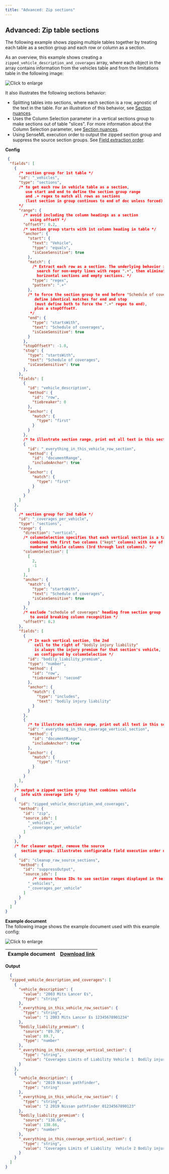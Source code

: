 ```yaml
---
title: "Advanced: Zip sections"
---
```


## Advanced: Zip table sections

The following example shows zipping multiple tables together by treating each table as a section group and each row or column as a section.

As an overview, this example shows creating a `zipped_vehicle_description_and_coverages` array, where each object in the array contains information from the vehicles table and from the limitations table in the following image:

![Click to enlarge](/images/vertical_sections_zip.png)

 It also illustrates the following sections behavior:

* Splitting tables into sections, where each section is a row, agnostic of the text in the table. For an illustration of this behavior, see [Section nuances](https://sensible-87.mintlify.app/senseml-reference/concepts/section-nuances#multiple-anchors-in-section).
* Uses the Column Selection parameter in a vertical sections group to make sections out of table "slices". For more information about the Column Selection parameter, see [Section nuances](https://sensible-87.mintlify.app/senseml-reference/concepts/section-nuances#column-selection).
* Using SenseML execution order to output the zipped section group and suppress the source section groups. See [Field extraction order](https://sensible-87.mintlify.app/senseml-reference/concepts/field-extraction-order).

**Config**



```JSON JSON
 {
  "fields": [
    {
      /* section group for 1st table */  
      "id": "_vehicles",
      "type": "sections",
      /* to get each row in vehicle table as a section,
         use start and end to define the section group range
         and .+ regex to match all rows as sections
         (last section in group continues to end of doc unless forced)
      */
      "range": {
        /* avoid including the column headings as a section
           using offsetY */
        "offsetY": 0.2,
        /* section group starts with 1st column heading in table */
        "anchor": {
          "start": {
            "text": "Vehicle",
            "type": "equals",
            "isCaseSensitive": true
          },
          "match": {
            /* Extract each row as a section. The underlying behavior is to 
              search for non-empty lines with regex ".+", then eliminate overlapping 
              horizontal sections and empty sections. */
            "type": "regex",
            "pattern": ".+"
          },
          /* to force the section group to end before "Schedule of coverages",
             define identical matches for end and stop
             (must define both to force the ".+" regex to end), 
             plus a stopOffsetY.
           */
          "end": {
            "type": "startsWith",
            "text": "Schedule of coverages",
            "isCaseSensitive": true
          }
        },
        "stopOffsetY": -1.0,
        "stop": {
          "type": "startsWith",
          "text": "Schedule of coverages",
          "isCaseSensitive": true
        },
      },
      "fields": [
        {
          "id": "vehicle_description",
          "method": {
            "id": "row",
            "tiebreaker": 0
          },
          "anchor": {
            "match": {
              "type": "first"
            }
          }
        },
        /* to illustrate section range, print out all text in this section */
        {
          "id": "_everything_in_this_vehicle_row_section",
          "method": {
            "id": "documentRange",
            "includeAnchor": true
          },
          "anchor": {
            "match": {
              "type": "first"
            }
          }
        }
      ]
    },
    {
      /* section group for 2nd table */
      "id": "_coverages_per_vehicle",
      "type": "sections",
      "range": {
        "direction": "vertical",
        /* columnSelection specifies that each vertical section is a table slice that
           combines the first two columns ("kept" columns) with one of the
           numbered vehicle columns (3rd through last columns). */
        "columnSelection": [
          [
            2,
            -1
          ]
        ],
        "anchor": {
          "match": {
            "type": "startsWith",
            "text": "Schedule of coverages",
            "isCaseSensitive": true
          }
        },
        /* exclude "schedule of coverages" heading from section group 
           to avoid breaking column recognition */
        "offsetY": 0.3
      },
      "fields": [
        {
          /* In each vertical section, the 2nd
             cell to the right of "bodily injury liability"
             is always the injury premium for that section's vehicle,
             as configured by columnSelection */
          "id": "bodily_liability_premium",
          "type": "number",
          "method": {
            "id": "row",
            "tiebreaker": "second"
          },
          "anchor": {
            "match": {
              "type": "includes",
              "text": "bodily injury liability"
            }
          }
        },
        {
          /* to illustrate section range, print out all text in this section */
          "id": "_everything_in_this_coverage_vertical_section",
          "method": {
            "id": "documentRange",
            "includeAnchor": true
          },
          "anchor": {
            "match": {
              "type": "first"
            }
          }
        }
      ],
    },
    /* output a zipped section group that combines vehicle
       info with coverage info */
    {
      "id": "zipped_vehicle_description_and_coverages",
      "method": {
        "id": "zip",
        "source_ids": [
          "_vehicles",
          "_coverages_per_vehicle"
        ]
      }
    },
    /* for cleaner output, remove the source
       section groups. illustrates configurable field execution order nuances */
    {
      "id": "cleanup_raw_source_sections",
      "method": {
        "id": "suppressOutput",
        "source_ids": [
            /* remove these IDs to see section ranges displayed in the Sensible app */
          "_vehicles",
          "_coverages_per_vehicle"
        ]
      }
    }
  ]
}
```
**Example document**  
The following image shows the example document used with this example config:

![Click to enlarge](/images/vertical_sections_zip.png)

| Example document | [Download link](https://raw.githubusercontent.com/sensible-hq/sensible-docs/main/readme-sync/assets/v0/pdfs/vertical%5Fsections%5Fzip.pdf) |
| ---------------- | ------------------------------------------------------------------------------------------------------------------------------------------ |

**Output**



```JSON JSON
  {
  "zipped_vehicle_description_and_coverages": [
    {
      "vehicle_description": {
        "value": "2003 Mits Lancer Es",
        "type": "string"
      },
      "_everything_in_this_vehicle_row_section": {
        "type": "string",
        "value": "1 2003 Mits Lancer Es 12345678901234"
      },
      "bodily_liability_premium": {
        "source": "89.70",
        "value": 89.7,
        "type": "number"
      },
      "_everything_in_this_coverage_vertical_section": {
        "type": "string",
        "value": "Coverages Limits of Liability Vehicle 1  Bodily injury liability $300,000 per 89.70  person Property damage $200,000 per 61.69  liability person"
      }
    },
    {
      "vehicle_description": {
        "value": "2019 Nissan pathfinder",
        "type": "string"
      },
      "_everything_in_this_vehicle_row_section": {
        "type": "string",
        "value": "2 2019 Nissan pathfinder 01234567890123"
      },
      "bodily_liability_premium": {
        "source": "138.66",
        "value": 138.66,
        "type": "number"
      },
      "_everything_in_this_coverage_vertical_section": {
        "type": "string",
        "value": "Coverages Limits of Liability  Vehicle 2 Bodily injury liability $300,000 per  138.66 person Property damage $200,000 per  79.45 liability person"
      }
    }
  ]
}
```